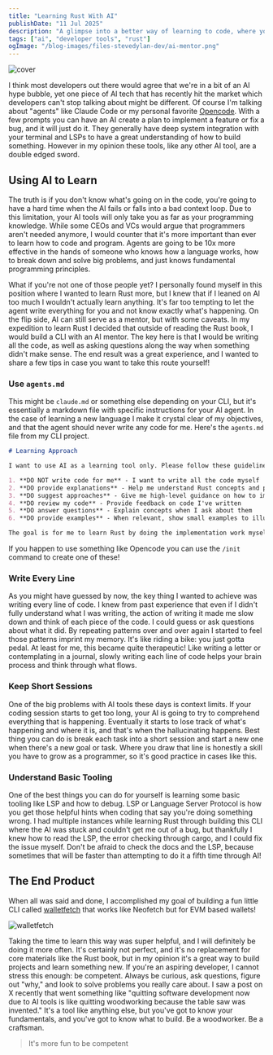 ```yaml
---
title: "Learning Rust With AI"
publishDate: "11 Jul 2025"
description: "A glimpse into a better way of learning to code, where you put the LLM in the backseat while you drive"
tags: ["ai", "developer tools", "rust"]
ogImage: "/blog-images/files-stevedylan-dev/ai-mentor.png"
---
```


![cover](/blog-images/files-stevedylan-dev/ai-mentor.png)

I think most developers out there would agree that we're in a bit of an AI hype bubble, yet one piece of AI tech that has recently hit the market which developers can't stop talking about might be different. Of course I'm talking about "agents" like Claude Code or my personal favorite [Opencode](https://opencode.ai). With a few prompts you can have an AI create a plan to implement a feature or fix a bug, and it will just do it. They generally have deep system integration with your terminal and LSPs to have a great understanding of how to build something. However in my opinion these tools, like any other AI tool, are a double edged sword.

## Using AI to Learn

The truth is if you don't know what's going on in the code, you're going to have a hard time when the AI fails or falls into a bad context loop. Due to this limitation, your AI tools will only take you as far as your programming knowledge. While some CEOs and VCs would argue that programmers aren't needed anymore, I would counter that it's more important than ever to learn how to code and program. Agents are going to be 10x more effective in the hands of someone who knows how a language works, how to break down and solve big problems, and just knows fundamental programming principles.

What if you're not one of those people yet? I personally found myself in this position where I wanted to learn Rust more, but I knew that if I leaned on AI too much I wouldn't actually learn anything. It's far too tempting to let the agent write everything for you and not know exactly what's happening. On the flip side, AI can still serve as a mentor, but with some caveats. In my expedition to learn Rust I decided that outside of reading the Rust book, I would build a CLI with an AI mentor. The key here is that I would be writing all the code, as well as asking questions along the way when something didn't make sense. The end result was a great experience, and I wanted to share a few tips in case you want to take this route yourself!

### Use `agents.md`

This might be `claude.md` or something else depending on your CLI, but it's essentially a markdown file with specific instructions for your AI agent. In the case of learning a new language I make it crystal clear of my objectives, and that the agent should never write any code for me. Here's the `agents.md` file from my CLI project.

```markdown
# Learning Approach

I want to use AI as a learning tool only. Please follow these guidelines:

1. **DO NOT write code for me** - I want to write all the code myself
2. **DO provide explanations** - Help me understand Rust concepts and patterns
3. **DO suggest approaches** - Give me high-level guidance on how to implement features
4. **DO review my code** - Provide feedback on code I've written
5. **DO answer questions** - Explain concepts when I ask about them
6. **DO provide examples** - When relevant, show small examples to illustrate concepts

The goal is for me to learn Rust by doing the implementation work myself, with AI serving as a guide and mentor rather than doing the work for me.
```

If you happen to use something like Opencode you can use the `/init` command to create one of these!

### Write Every Line

As you might have guessed by now, the key thing I wanted to achieve was writing every line of code. I knew from past experience that even if I didn't fully understand what I was writing, the action of writing it made me slow down and think of each piece of the code. I could guess or ask questions about what it did. By repeating patterns over and over again I started to feel those patterns imprint my memory. It's like riding a bike: you just gotta pedal. At least for me, this became quite therapeutic! Like writing a letter or contemplating in a journal, slowly writing each line of code helps your brain process and think through what flows.

### Keep Short Sessions

One of the big problems with AI tools these days is context limits. If your coding session starts to get too long, your AI is going to try to comprehend everything that is happening. Eventually it starts to lose track of what's happening and where it is, and that's when the hallucinating happens. Best thing you can do is break each task into a short session and start a new one when there's a new goal or task. Where you draw that line is honestly a skill you have to grow as a programmer, so it's good practice in cases like this.

### Understand Basic Tooling

One of the best things you can do for yourself is learning some basic tooling like LSP and how to debug. LSP or Language Server Protocol is how you get those helpful hints when coding that say you're doing something wrong. I had multiple instances while learning Rust through building this CLI where the AI was stuck and couldn't get me out of a bug, but thankfully I knew how to read the LSP, the error checking through cargo, and I could fix the issue myself. Don't be afraid to check the docs and the LSP, because sometimes that will be faster than attempting to do it a fifth time through AI!

## The End Product

When all was said and done, I accomplished my goal of building a fun little CLI called [walletfetch](https://github.com/stevedylandev/walletfetch) that works like Neofetch but for EVM based wallets!

![walletfetch](/blog-images/files-stevedylan-dev/walletfetch.png)

Taking the time to learn this way was super helpful, and I will definitely be doing it more often. It's certainly not perfect, and it's no replacement for core materials like the Rust book, but in my opinion it's a great way to build projects and learn something new. If you're an aspiring developer, I cannot stress this enough: be competent. Always be curious, ask questions, figure out "why," and look to solve problems you really care about. I saw a post on X recently that went something like "quitting software development now due to AI tools is like quitting woodworking because the table saw was invented." It's a tool like anything else, but you've got to know your fundamentals, and you've got to know what to build. Be a woodworker. Be a craftsman.

> It's more fun to be competent
